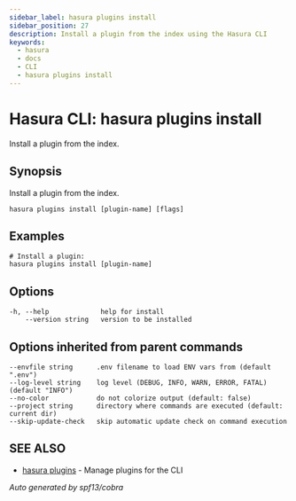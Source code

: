 ```yaml
---
sidebar_label: hasura plugins install
sidebar_position: 27
description: Install a plugin from the index using the Hasura CLI
keywords:
  - hasura
  - docs
  - CLI
  - hasura plugins install
---
```


# Hasura CLI: hasura plugins install

Install a plugin from the index.

## Synopsis

Install a plugin from the index.

```
hasura plugins install [plugin-name] [flags]
```

## Examples

```
# Install a plugin:
hasura plugins install [plugin-name]
```

## Options

```
-h, --help             help for install
    --version string   version to be installed
```

## Options inherited from parent commands

```
--envfile string      .env filename to load ENV vars from (default ".env")
--log-level string    log level (DEBUG, INFO, WARN, ERROR, FATAL) (default "INFO")
--no-color            do not colorize output (default: false)
--project string      directory where commands are executed (default: current dir)
--skip-update-check   skip automatic update check on command execution
```

## SEE ALSO

- [hasura plugins](/hasura-cli/commands/hasura_plugins.mdx) - Manage plugins for the CLI

_Auto generated by spf13/cobra_

